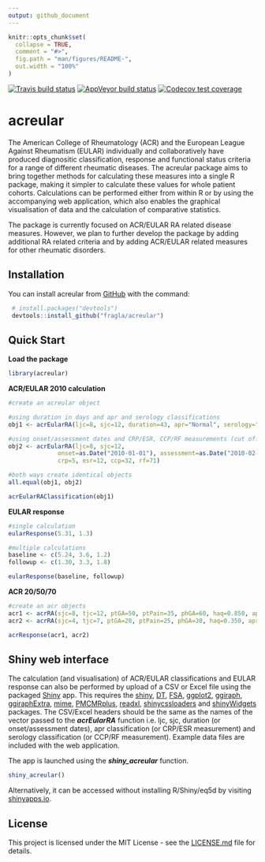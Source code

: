 ```yaml
---
output: github_document
---
```


<!-- README.md is generated from README.Rmd. Please edit that file -->

```r
knitr::opts_chunk$set(
  collapse = TRUE,
  comment = "#>",
  fig.path = "man/figures/README-",
  out.width = "100%"
)
```

<!-- badges: start -->
[![Travis build status](https://travis-ci.org/fragla/acreular.svg?branch=master)](https://travis-ci.org/fragla/acreular)
[![AppVeyor build status](https://ci.appveyor.com/api/projects/status/github/fragla/acreular?branch=master&svg=true)](https://ci.appveyor.com/project/fragla/acreular)
[![Codecov test coverage](https://codecov.io/gh/fragla/acreular/branch/master/graph/badge.svg)](https://codecov.io/gh/fragla/acreular?branch=master)
<!-- badges: end -->

# acreular

The American College of Rheumatology (ACR) and the European League Against Rheumatism (EULAR) individually and collaboratively have produced diagnositic classification, response and functional status criteria for a range of different rheumatic diseases. The acreular package aims to bring together methods for calculating these measures into a single R package, making it simpler to calculate these values for whole patient cohorts. Calculations can be performed either from within R or by using the accompanying web application, which also enables the graphical visualisation of data and the calculation of comparative statistics.

The package is currently focused on ACR/EULAR RA related disease measures. However, we plan to further develop the package by adding additional RA related criteria and by adding ACR/EULAR related measures for other rheumatic disorders.

## Installation

You can install acreular from [GitHub](https://github.com/) with the command:

``` r
 # install.packages("devtools")
 devtools::install_github("fragla/acreular")
```

## Quick Start

**Load the package**

```r
library(acreular)
```

**ACR/EULAR 2010 calculation**

``` r
#create an acreular object

#using duration in days and apr and serology classifications
obj1 <- acrEularRA(ljc=8, sjc=12, duration=43, apr="Normal", serology="High")

#using onset/assessment dates and CRP/ESR, CCP/RF measurements (cut offs can be configured)
obj2 <- acrEularRA(ljc=8, sjc=12,
              onset=as.Date("2010-01-01"), assessment=as.Date("2010-02-13"),
              crp=5, esr=12, ccp=32, rf=71)

#both ways create identical objects
all.equal(obj1, obj2)

acrEularRAClassification(obj1)

```

**EULAR response**

``` r
#single calculation
eularResponse(5.31, 1.3)

#multiple calculations
baseline <- c(5.24, 3.6, 1.2)
followup <- c(1.30, 3.3, 1.8)

eularResponse(baseline, followup)

```

**ACR 20/50/70**

``` r
#create an acr objects
acr1 <- acrRA(sjc=8, tjc=12, ptGA=50, ptPain=35, phGA=60, haq=0.850, apr=15)
acr2 <- acrRA(sjc=4, tjc=7, ptGA=20, ptPain=25, phGA=30, haq=0.350, apr=10)

acrResponse(acr1, acr2)
```

## Shiny web interface
The calculation (and visualisation) of ACR/EULAR classifications and EULAR 
response can also be performed by upload of a CSV or Excel file using the 
packaged [Shiny](https://shiny.rstudio.com) app. This requires the [shiny](https://cran.r-project.org/package=shiny),  [DT](https://cran.r-project.org/package=DT), 
[FSA](https://cran.r-project.org/package=FSA), 
[ggplot2](https://cran.r-project.org/package=ggplot2), 
[ggiraph](https://cran.r-project.org/package=ggiraph), 
[ggiraphExtra](https://cran.r-project.org/package=ggiraphExtra), 
[mime](https://cran.r-project.org/package=mime),  [PMCMRplus](https://cran.r-project.org/package=PMCMRplus), [readxl](https://cran.r-project.org/package=readxl), 
[shinycssloaders](https://cran.r-project.org/package=shinycssloaders) and
[shinyWidgets](https://cran.r-project.org/package=shinyWidgets) packages. The CSV/Excel headers should be the same as the names of the vector passed to the ***acrEularRA*** function i.e. ljc, sjc, duration (or onset/assessment dates), apr classification (or CRP/ESR measurement) and serology classification (or CCP/RF measurement). Example data files are included with the web application.

The app is launched using the ***shiny_acreular*** function.

```r
shiny_acreular()
```
Alternatively, it can be accessed without installing R/Shiny/eq5d by visiting [shinyapps.io](https://fragla.shinyapps.io/shiny-acreular).

## License

This project is licensed under the MIT License - see the [LICENSE.md](https://github.com/fragla/acreular/blob/master/LICENSE.md) file for details.

